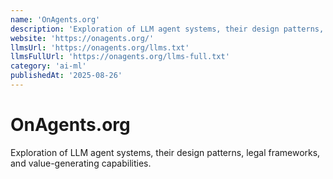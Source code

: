 ```yaml
---
name: 'OnAgents.org'
description: 'Exploration of LLM agent systems, their design patterns, legal frameworks, and value-generating capabilities.'
website: 'https://onagents.org/'
llmsUrl: 'https://onagents.org/llms.txt'
llmsFullUrl: 'https://onagents.org/llms-full.txt'
category: 'ai-ml'
publishedAt: '2025-08-26'
---
```


# OnAgents.org

Exploration of LLM agent systems, their design patterns, legal frameworks, and value-generating capabilities.
